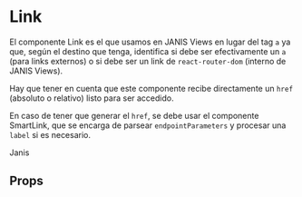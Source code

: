 
<Meta title="JANIS/Front/components/Link" component={Link} />

# Link

El componente Link es el que usamos en JANIS Views en lugar del tag `a` ya que, según el destino que tenga, identifica si debe ser efectivamente un `a` (para links externos) o si debe ser un link de `react-router-dom` (interno de JANIS Views).

Hay que tener en cuenta que este componente recibe directamente un `href` (absoluto o relativo) listo para ser accedido.

En caso de tener que generar el `href`, se debe usar el componente <LinkTo kind="janis-front-components-smartlink--page">SmartLink</LinkTo>, que se encarga de parsear `endpointParameters` y procesar una `label` si es necesario.

<Preview>
	<List>
		<Link href="https://janis.im" target="_blank" style={{fontSize: '14px', fontFamily: 'sans-serif'}}>Janis</Link>
	</List>
</Preview>

## Props

<Props of={Link} />